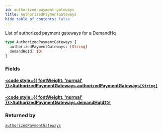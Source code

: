 ```yaml
---
id: authorized-payment-gateways
title: AuthorizedPaymentGateways
hide_table_of_contents: false
---
```








List of authorized payment gateways for a DemandHq

```graphql
type AuthorizedPaymentGateways {
  authorizedPaymentGateways: [String]
  demandHqId: ID!
}
```


### Fields

#### [<code style={{ fontWeight: 'normal' }}>AuthorizedPaymentGateways.<b>authorizedPaymentGateways</b></code>](#)<Bullet />[`[String]`](/demand/api/graphql-admin/reference/scalars/string) <Badge class="secondary" text="list"/> <Badge class="secondary" text="scalar"/>
> 
> 

#### [<code style={{ fontWeight: 'normal' }}>AuthorizedPaymentGateways.<b>demandHqId</b></code>](#)<Bullet />[`ID!`](/demand/api/graphql-admin/reference/scalars/id) <Badge class="secondary" text="non-null"/> <Badge class="secondary" text="scalar"/>
> 
> 



### Returned by

[`authorizedPaymentGateways`](/demand/api/graphql-admin/reference/queries/authorized-payment-gateways)  <Badge class="secondary" text="query"/>



